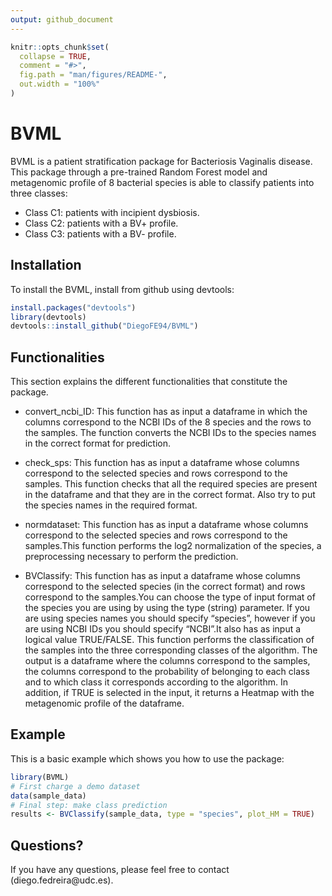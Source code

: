 ```yaml
---
output: github_document
---
```


<!-- README.md is generated from README.Rmd. Please edit that file -->

```r
knitr::opts_chunk$set(
  collapse = TRUE,
  comment = "#>",
  fig.path = "man/figures/README-",
  out.width = "100%"
)
```

# BVML

<!-- badges: start -->
<!-- badges: end -->

BVML is a patient stratification package for Bacteriosis Vaginalis disease. This package through a pre-trained Random Forest model and metagenomic profile of 8 bacterial species is able to classify patients into three classes:

- Class C1: patients with incipient dysbiosis.
- Class C2: patients with a BV+ profile.
- Class C3: patients with a BV- profile.

## Installation

To install the BVML, install from github using devtools:

``` r
install.packages("devtools")
library(devtools)
devtools::install_github("DiegoFE94/BVML")
```
## Functionalities

This section explains the different functionalities that constitute the package.

- convert_ncbi_ID: This function has as input a dataframe in which the columns correspond to the NCBI IDs of the 8 species and the rows to the samples. The function converts the NCBI IDs to the species names in the correct format for prediction.

- check_sps: This function has as input a dataframe whose columns correspond to the selected species and rows correspond to the samples. This function checks that all the required species are present in the dataframe and that they are in the correct format. Also try to put the species names in the required format.

- normdataset: This function has as input a dataframe whose columns correspond to the selected species and rows correspond to the samples.This function performs the log2 normalization of the species, a preprocessing necessary to perform the prediction.

- BVClassify: This function has as input a dataframe whose columns correspond to the selected species (in the correct format) and rows correspond to the samples.You can choose the type of input format of the species you are using by using the type (string) parameter. If you are using species names you should specify "species", however if you are using NCBI IDs you should specify "NCBI".It also has as input a logical value TRUE/FALSE. This function performs the classification of the samples into the three corresponding classes of the algorithm. The output is a dataframe where the columns correspond to the samples, the columns correspond to the probability of belonging to each class and to which class it corresponds according to the algorithm. In addition, if TRUE is selected in the input, it returns a Heatmap with the metagenomic profile of the dataframe.

## Example

This is a basic example which shows you how to use the package:

```r
library(BVML)
# First charge a demo dataset
data(sample_data)
# Final step: make class prediction
results <- BVClassify(sample_data, type = "species", plot_HM = TRUE)

```
## Questions? 
If you have any questions, please feel free to contact (diego.fedreira@udc.es).
